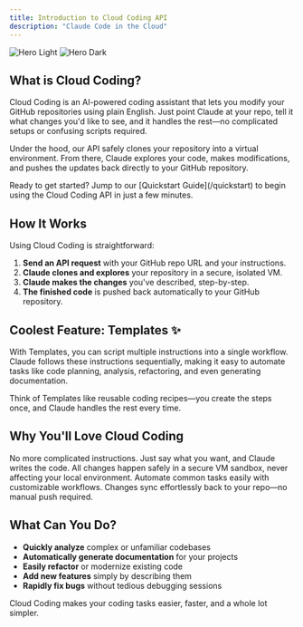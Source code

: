 ```yaml
---
title: Introduction to Cloud Coding API
description: "Claude Code in the Cloud"
---
```


<img
  className="block dark:hidden"
  src="/images/hero-light.png"
  alt="Hero Light"
/>
<img
  className="hidden dark:block"
  src="/images/hero-dark.png"
  alt="Hero Dark"
/>


## What is Cloud Coding?

Cloud Coding is an AI-powered coding assistant that lets you modify your GitHub repositories using plain English. Just point Claude at your repo, tell it what changes you'd like to see, and it handles the rest—no complicated setups or confusing scripts required.

Under the hood, our API safely clones your repository into a virtual environment. From there, Claude explores your code, makes modifications, and pushes the updates back directly to your GitHub repository.

<Note>
  Ready to get started? Jump to our [Quickstart Guide](/quickstart) to begin using the Cloud Coding API in just a few minutes.
</Note>

## How It Works

Using Cloud Coding is straightforward:

1. **Send an API request** with your GitHub repo URL and your instructions.
2. **Claude clones and explores** your repository in a secure, isolated VM.
3. **Claude makes the changes** you've described, step-by-step.
4. **The finished code** is pushed back automatically to your GitHub repository.

## Coolest Feature: Templates ✨

With Templates, you can script multiple instructions into a single workflow. Claude follows these instructions sequentially, making it easy to automate tasks like code planning, analysis, refactoring, and even generating documentation.

Think of Templates like reusable coding recipes—you create the steps once, and Claude handles the rest every time.

## Why You'll Love Cloud Coding

<CardGroup cols={2}>
  <Card
    title="Plain-English Coding"
    icon="code"
    href="/quickstart"
  >
    No more complicated instructions. Just say what you want, and Claude writes the code.
  </Card>
  <Card
    title="Safe & Secure Environment"
    icon="shield-halved"
    href="/quickstart"
  >
    All changes happen safely in a secure VM sandbox, never affecting your local environment.
  </Card>
  <Card
    title="Reusable Templates"
    icon="template"
    href="/dashboard"
  >
    Automate common tasks easily with customizable workflows.
  </Card>
  <Card
    title="Long running tasks (up to 30 mins)"
    icon="code-branch"
    href="/quickstart"
  >
    Changes sync effortlessly back to your repo—no manual push required.
  </Card>
</CardGroup>

## What Can You Do?

* **Quickly analyze** complex or unfamiliar codebases
* **Automatically generate documentation** for your projects
* **Easily refactor** or modernize existing code
* **Add new features** simply by describing them
* **Rapidly fix bugs** without tedious debugging sessions

Cloud Coding makes your coding tasks easier, faster, and a whole lot simpler.
